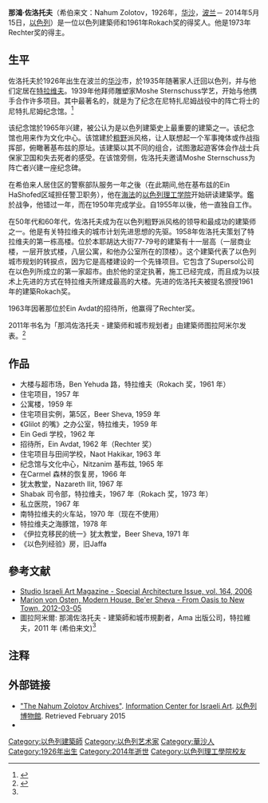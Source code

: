 {{Infobox artist
| honorific_prefix = 
| name             = [[那鴻·佐洛托夫|那鴻·佐洛托夫]]
| honorific_suffix = 
| image            =File:Nahum Zolotov Portrait 01.jpg
| image_size       = 250px
| alt              = 
| caption          = 
| native_name      = Nahum Zolotov
| native_name_lang = [[希伯来文|希伯来文]]
| birth_name       = 
| birth_date       = <!-- 生者：{{Birth date and age|1926}}，死者：{{Birth date|1926}} -->
| birth_place      = [[华沙|华沙]]，[[波兰|波兰]]
| death_date       = <!-- {{Death date and age|2014|05|15|2014|05|15}} --> 
| death_place      = [[以色列|以色列]]
| resting_place    = 
| resting_place_coordinates = <!-- {{Coord|LAT|LONG|type:landmark|display=inline}} -->
| nationality      =  [[以色列|以色列]]
| education        =  [[以色列理工学院|以色列理工学院]]
| alma_mater       = 
| known_for        = 
| notable_works    = 
| style            = [[粗野主义|粗野主义]]
| movement         = 
| spouse           = 
| awards           = <!-- {{awd|award|year|title|role|name}} -->
}}

'''那鴻·佐洛托夫'''（希伯来文：Nahum Zolotov，1926年，[[华沙|华沙]]，[[波兰|波兰]]－ 2014年5月15日，[[以色列|以色列]]）是一位以色列建築师和1961年Rokach奖的得奖人。他是1973年Rechter奖的得主。

==生平==
佐洛托夫於1926年出生在波兰的[[华沙|华沙]]市，於1935年随著家人迁回以色列，并与他们定居在[[特拉维夫|特拉维夫]]。1939年他拜师雕塑家Moshe Sternschuss学艺，开始与他携手合作许多项目。其中最著名的，就是为了纪念在尼特扎尼姆战役中的阵亡将士的尼特扎尼姆纪念馆。<ref>{{cite web|url=http://tulaamir.co.il/biennale/html/Nitzanim_Site.html|title=Nitzanim Memorial Building|publisher=|accessdate=May 7, 2012|deadurl=yes|archiveurl=https://archive.is/20120717100638/http://tulaamir.co.il/biennale/html/Nitzanim_Site.html|archivedate=2012-07-17}}</ref> 

该纪念馆於1965年兴建，被公认为是以色列建築史上最重要的建築之一。该纪念馆也用来作为文化中心。该馆建於[[粗野主义|粗野]]派风格，让人联想起一个军事掩体或作战指挥部，俯瞰著基布兹的原址。该建築以其不同的组合，试图激起遊客体会作战士兵保家卫国和失去死者的感受。在该馆旁侧，佐洛托夫邀请Moshe Sternschuss为阵亡者兴建一座纪念碑。

在希伯来人居住区的警察部队服务一年之後（在此期间,他在基布兹的Ein HaShofed区域担任警卫职务），他在[[海法|海法]]的[[以色列理工学院|以色列理工学院]]开始研读建築学。鑑於战争，他错过一年，而在1950年完成学业。自1955年以後，他一直独自工作。

在50年代和60年代，佐洛托夫成为在以色列粗野派风格的领导和最成功的建築师之一。他是有关特拉维夫的城市计划先进思想的先驱。1958年佐洛托夫策划了特拉维夫的第一栋高楼。位於本耶胡达大街77-79号的建築有十一层高（一层商业楼，一层开放式楼，八层公寓，和他办公室所在的顶楼）。这个建築代表了以色列城市规划的转捩点，因为它是高楼建设的一个先锋项目。它包含了Supersol公司在以色列所成立的第一家超市。由於他的坚定执著，施工已经完成，而且成为以技术上先进的方式在特拉维夫所建成最高的大楼。先进的佐洛托夫被提名颁授1961年的建築Rokach奖。

1963年因著那位於Ein Avdat的招待所，他赢得了Rechter奖。

2011年书名为「那鸿佐洛托夫 - 建築师和城市规划者」由建築师图拉阿米尔发表。<ref name="concrete">{{cite news|url=http://www.haaretz.com/weekend/magazine/the-man-who-tamed-concrete-1.397665|title=The man who tamed concrete|publisher=Haaretz|location=Tel Aviv, Israel|date=November 25, 2011|accessdate=May 5, 2012|archive-date=2015-09-25|archive-url=https://web.archive.org/web/20150925000430/http://www.haaretz.com/weekend/magazine/the-man-who-tamed-concrete-1.397665|dead-url=no}}</ref>

==作品==

* 大楼与超市场，Ben Yehuda 路，特拉维夫（Rokach 奖，1961 年）
* 住宅项目，1957 年
* 公寓楼，1959 年
* 住宅项目实例，第5区，Beer Sheva, 1959 年
* 《Glilot 的嘴》之办公室，特拉维夫，1959 年
* Ein Gedi 学校，1962 年
* 招待所，Ein Avdat, 1962 年（Rechter 奖）
* 住宅项目与田间学校，Naot Hakikar, 1963 年
* 纪念馆与文化中心，Nitzanim 基布兹, 1965 年
* 在Carmel 森林的恢复房，1966 年
* 犹太教堂，Nazareth Ilit, 1967 年
* Shabak 司令部，特拉维夫，1967 年（Rokach 奖，1973 年）
* 私立医院，1967 年
* 南特拉维夫的火车站，1970 年（现在不使用）
* 特拉维夫之海豚馆，1978 年
* 《伊拉克移民的统一》犹太教堂，Beer Sheva, 1971 年
* 《以色列经验》房，旧Jaffa

==參考文献==
* [http://www.holyfly.com/studio/pdf/issues/StudioMagazine164.pdf Studio Israeli Art Magazine - Special Architecture Issue, vol. 164, 2006] {{Wayback|url=http://www.holyfly.com/studio/pdf/issues/StudioMagazine164.pdf |date=20200921053451 }}
* [http://www.transculturalmodernism.org/article/126  Marion von Osten, Modern House, Be'er Sheva - From Oasis to New Town, 2012-03-05] {{Wayback|url=http://www.transculturalmodernism.org/article/126 |date=20180831222854 }}
* 圖拉阿米爾: 那鴻佐洛托夫 - 建築師和城市規劃者，Ama 出版公司，特拉維夫，2011 年 (希伯来文)<ref name="concrete" />

==注释==
{{Reflist}}

==外部链接==
* [https://web.archive.org/web/20150612220505/http://www.english.imjnet.org.il/page_16699 "The Nahum Zolotov Archives"]. [[Information_Center_for_Israeli_Art|Information Center for Israeli Art]]. [[以色列博物館|以色列博物館]]. Retrieved February 2015
* {{IMJ-IAC|id=280021|name=Nahum Zolotov|accessdate=May 5, 2011}}
{{DEFAULTSORT:Zolotov, Nahum}}
[[Category:以色列建築師|Category:以色列建築師]]
[[Category:以色列艺术家|Category:以色列艺术家]]
[[Category:華沙人|Category:華沙人]]
[[Category:1926年出生|Category:1926年出生]]
[[Category:2014年逝世|Category:2014年逝世]]
[[Category:以色列理工學院校友|Category:以色列理工學院校友]]
